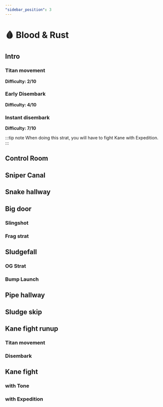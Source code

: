 ```yaml
---
"sidebar_position": 3
---
```



# 🩸 Blood & Rust

## Intro

### Titan movement
**Difficulty: 2/10**

### Early Disembark
**Difficulty: 4/10**

### Instant disembark
**Difficulty: 7/10**

:::tip note
When doing this strat, you will have to fight Kane with Expedition.
:::

## Control Room

## Sniper Canal

## Snake hallway

## Big door

### Slingshot

### Frag strat

## Sludgefall

### OG Strat

### Bump Launch

## Pipe hallway

## Sludge skip

## Kane fight runup

### Titan movement

### Disembark

## Kane fight

### with Tone

### with Expedition
